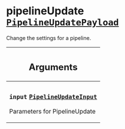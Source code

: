 <!--
  _____   ____    _   _  ____ _______   ______ _____ _____ _______
  |  __  / __   |  | |/ __ __   __| |  ____|  __ _   _|__   __|
  | |  | | |  | | |  | | |  | | | |    | |__  | |  | || |    | |
  | |  | | |  | | | . ` | |  | | | |    |  __| | |  | || |    | |
  | |__| | |__| | | |  | |__| | | |    | |____| |__| || |_   | |
  |_____/ ____/  |_| _|____/  |_|    |______|_____/_____|  |_|
  This file is auto-generated by script/generate_graphql_api_content.sh,
  please build the schema.json by running `rails api:graph:export`
  with https://github.com/buildkite/buildkite/,
  replace the content in data/graphql_data_schema.json
  and run the generation script `./scripts/generate-graphql-api-content.sh`.
-->
<!-- vale off -->

<h1 class="has-pills" data-algolia-exclude>
  pipelineUpdate
  <a href="/docs/apis/graphql/schemas/object/pipelineupdatepayload" class="pill pill--object pill--normal-case pill--large" title="Go to OBJECT PipelineUpdatePayload"><code>PipelineUpdatePayload</code></a>

</h1>
<!-- vale on -->

<p>Change the settings for a pipeline.</p>

<table class="responsive-table responsive-table--single-column-rows">
  <thead>
    <th>
      <h2 data-algolia-exclude>Arguments</h2>
    </th>
  </thead>
  <tbody>
    <tr>
      <td>
        <h3 class="is-small has-pills">
          <code>input</code>
          <a
            href="/docs/apis/graphql/schemas/input_object/pipelineupdateinput"
            class="pill pill--input_object pill--normal-case pill--medium"
            title="Go to INPUT_OBJECT PipelineUpdateInput"
          >
            <code>PipelineUpdateInput</code>
          </a>
        </h3>
        <p>Parameters for PipelineUpdate</p>
      </td>
    </tr>
  </tbody>
</table>
